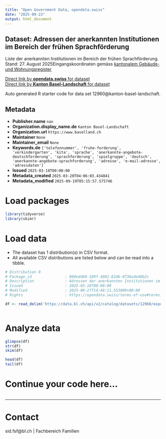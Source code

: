 ```yaml
---
title: "Open Government Data, opendata.swiss"
date: "2025-09-23"
output: html_document
---
```


## Dataset: Adressen der anerkannten Institutionen im Bereich der frühen Sprachförderung

Liste der anerkannten Institutionen im Bereich der frühen Sprachförderung. Stand: 27. August 2025Eingangskoordinaten gemäss [kantonalem Gebäude- und Wohnungsregister](https://data.bl.ch/explore/dataset/12180)

[Direct link by **opendata.swiss** for dataset](https://opendata.swiss/de/dataset/adressen-der-anerkannten-institutionen-im-bereich-der-fruhen-sprachforderung)<br>
[Direct link by **Kanton Basel-Landschaft** for dataset](https://data.bl.ch/explore/dataset/12960/)

Auto generated R starter code for data set 12960@kanton-basel-landschaft.

## Metadata

- **Publisher.name** `nan`
- **Organization.display_name.de** `Kanton Basel-Landschaft`
- **Organization.url** `https://www.baselland.ch`
- **Maintainer** `None`
- **Maintainer_email** `None`
- **Keywords.de** `['telefonnummer', 'fruhe-forderung', 'vorkindergarten', 'kita', 'sprache', 'anerkannte-angebote-deutschforderung', 'sprachforderung', 'spielgruppe', 'deutsch', 'anerkannte-angebote-sprachforderung', 'adresse', 'e-mail-adresse', 'adressdaten']`
- **Issued** `2025-03-18T00:00:00`
- **Metadata_created** `2025-03-20T04:06:03.434841`
- **Metadata_modified** `2025-09-19T05:15:57.575746`


# Load packages

```r

library(tidyverse)
library(skimr)

```

# Load data

-   The dataset has 1 distribution(s) in CSV format.
-   All available CSV distributions are listed below and can be read into a tibble.

```r

# Distribution 0
# Package_id               : 088edd68-109f-4001-824b-0736ade48b2c
# Description              : Adressen der anerkannten Institutionen im Bereich der frühen Sprachförderung (csv)
# Issued                   : 2025-03-18T00:00:00
# Modified                 : 2025-08-27T14:48:11.553000+00:00
# Rights                   : https://opendata.swiss/terms-of-use#terms_by

df <- read_delim('https://data.bl.ch/api/v2/catalog/datasets/12960/exports/csv?use_labels=true')



```

# Analyze data

```r

glimpse(df)
str(df)
skim(df)

head(df)
tail(df)

```

# Continue your code here...

```r

```

------------------------------------------------------------------------

# Contact

sid.fsf@bl.ch | Fachbereich Familien

